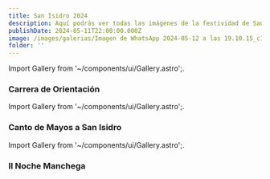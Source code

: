 ```yaml
---
title: San Isidro 2024
description: Aquí podrás ver todas las imágenes de la festividad de San Isidro 2024
publishDate: 2024-05-11T22:00:00.000Z
image: /images/galerias/Imagen de WhatsApp 2024-05-12 a las 19.10.15_c18f790c.webp
folder: ''
---
```


Import Gallery from '\~/components/ui/Gallery.astro';.

### Carrera de Orientación

<Gallery folder="SAN ISIDRO 2024/ORIENTACION 2024" />

Import Gallery from '\~/components/ui/Gallery.astro';.

### Canto de Mayos a San Isidro

<Gallery folder="SAN ISIDRO 2024/MAYOS" />

Import Gallery from '\~/components/ui/Gallery.astro';.

### II Noche Manchega

<Gallery folder="SAN ISIDRO 2024/NOCHE MANCHEGA" />
